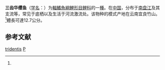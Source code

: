 {{Speciesbox
| taxon = Pseudocrossocheilus tridentis
| status = NE
| status_system = IUCN3.1
| binomial_authority = [[崔桂华|Cui]] et [[褚新洛|Chu]], 1986<ref name='id6091'>{{cite web| url =http://www.bioinfo.cn/db05/BjdwSpecies.php?action=view&id=6091| title =三齿华缨鱼| work =中国动物物种编目数据库| publisher =中国科学院微生物研究所| author =中国科学院动物研究所| accessdate =2009-04-11| deadurl =yes| archiveurl =https://web.archive.org/web/20160305053035/http://www.bioinfo.cn/db05/BjdwSpecies.php?action=view&id=6091| archivedate =2016-03-05}}</ref>
| synonyms = *''Sinocrossocheilus tridentis''<br /><small>Cui & Chu, 1986</small>
}}

'''三齿华缨鱼'''（[[学名|学名]]：{{lang|la|''Pseudocrossocheilus tridentis''}}）为[[輻鰭魚綱|輻鰭魚綱]][[鯉形目|鯉形目]][[鲤科|鲤科]]的一[[種|種]]。在[[中国|中国]]，分布于[[南盘江|南盘江]]及其支流等，常见于底栖以及生活于河流激流处。该物种的模式产地在云南宜良竹山。<ref name='id6091'/>體長可達12.7公分。

== 参考文献 ==
{{reflist}}

{{Taxonbar|from=Q3763055}}

[[Category:拟缨鱼属|tridentis]]
[[Category:1986年描述的魚類|P]]

{{鯉形目小作品}}